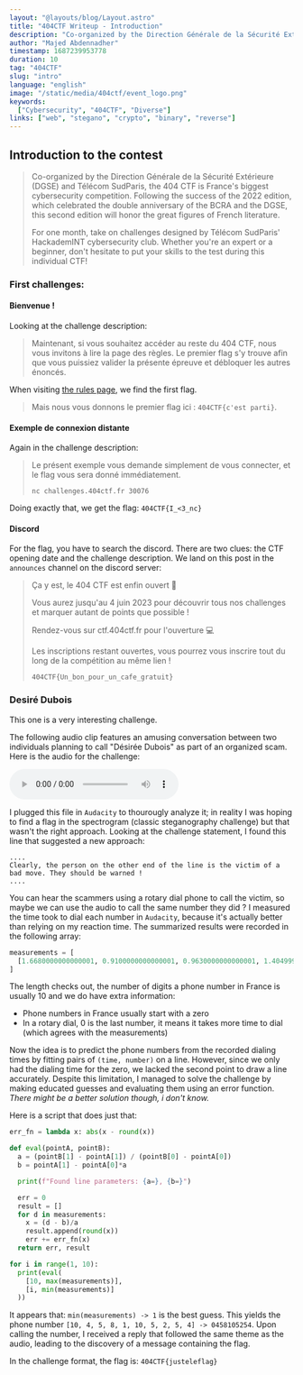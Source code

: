 ```yaml
---
layout: "@layouts/blog/Layout.astro"
title: "404CTF Writeup - Introduction"
description: "Co-organized by the Direction Générale de la Sécurité Extérieure (DGSE) and Télécom SudParis, the 404 CTF is France's biggest cybersecurity competition. In this first part of the writeup, we explore the first challenges of this contest."
author: "Majed Abdennadher"
timestamp: 1687239953778
duration: 10
tag: "404CTF"
slug: "intro"
language: "english"
image: "/static/media/404ctf/event_logo.png"
keywords:
  ["Cybersecurity", "404CTF", "Diverse"]
links: ["web", "stegano", "crypto", "binary", "reverse"]
---
```


## Introduction to the contest

> Co-organized by the Direction Générale de la Sécurité Extérieure (DGSE) and Télécom SudParis, the 404 CTF is France's biggest cybersecurity competition. Following the success of the 2022 edition, which celebrated the double anniversary of the BCRA and the DGSE, this second edition will honor the great figures of French literature.
>
> For one month, take on challenges designed by Télécom SudParis' HackademINT cybersecurity club. Whether you're an expert or a beginner, don't hesitate to put your skills to the test during this individual CTF!

### First challenges:

#### Bienvenue !

Looking at the challenge description:

> Maintenant, si vous souhaitez accéder au reste du 404 CTF, nous vous invitons à lire la page des règles. Le premier flag s'y trouve afin que vous puissiez valider la présente épreuve et débloquer les autres énoncés.

When visiting [the rules page](https://ctf.404ctf.fr/rules), we find the first flag.

> Mais nous vous donnons le premier flag ici : `404CTF{c'est parti}`.

#### Exemple de connexion distante

Again in the challenge description:

> Le présent exemple vous demande simplement de vous connecter, et le flag vous sera donné immédiatement.
>
> `nc challenges.404ctf.fr 30076`

Doing exactly that, we get the flag: `404CTF{I_<3_nc}`

#### Discord

For the flag, you have to search the discord. There are two clues: the CTF opening date and the challenge description.
We land on this post in the `announces` channel on the discord server:



> Ça y est, le 404 CTF est enfin ouvert 🎉
>
> Vous aurez jusqu'au 4 juin 2023 pour découvrir tous nos challenges et marquer autant de points que possible !
>
> Rendez-vous sur ctf.404ctf.fr pour l'ouverture 💻
>
> Les inscriptions restant ouvertes, vous pourrez vous inscrire tout du long de la compétition au même lien !
>
> `404CTF{Un_bon_pour_un_cafe_gratuit}`

### Desiré Dubois

This one is a very interesting challenge.

The following audio clip features an amusing conversation between two individuals planning to call "Désirée Dubois" as part of an organized scam.
Here is the audio for the challenge:

<audio controls>
  <source src="/static/media/404ctf/Desiree_Dubois.mp3" type="audio/mp3"/>
</audio>

I plugged this file in `Audacity` to thourougly analyze it; in reality I was hoping to find a flag in the spectrogram (classic steganography challenge) but that wasn't the right approach.
Looking at the challenge statement, I found this line that suggested a new approach:

```
....
Clearly, the person on the other end of the line is the victim of a bad move. They should be warned !
....
```

You can hear the scammers using a rotary dial phone to call the victim, so maybe we can use the audio to call the same number they did ?
I measured the time took to dial each number in `Audacity`, because it's actually better than relying on my reaction time.
The summarized results were recorded in the following array:

```python
measurements = [
  [1.6680000000000001, 0.9100000000000001, 0.9630000000000001, 1.4049999999999994, 0.46499999999999986, 1.6489999999999991, 0.9980000000000011, 0.6159999999999997, 0.9869999999999983, 0.8930000000000007],
]
```

The length checks out, the number of digits a phone number in France is usually 10 and we do have extra information:
- Phone numbers in France usually start with a zero
- In a rotary dial, 0 is the last number, it means it takes more time to dial (which agrees with the measurements)

Now the idea is to predict the phone numbers from the recorded dialing times by fitting pairs of `(time, number)` on a line.
However, since we only had the dialing time for the zero, we lacked the second point to draw a line accurately.
Despite this limitation, I managed to solve the challenge by making educated guesses and evaluating them using an error function. *There might be a better solution though, i don't know.*

Here is a script that does just that:

```python
err_fn = lambda x: abs(x - round(x))

def eval(pointA, pointB):
  a = (pointB[1] - pointA[1]) / (pointB[0] - pointA[0])
  b = pointA[1] - pointA[0]*a

  print(f"Found line parameters: {a=}, {b=}")

  err = 0
  result = []
  for d in measurements:
    x = (d - b)/a
    result.append(round(x))
    err += err_fn(x)
  return err, result

for i in range(1, 10):
  print(eval(
    [10, max(measurements)],
    [i, min(measurements)]
  ))
```

It appears that: `min(measurements) -> 1` is the best guess.
This yields the phone number `[10, 4, 5, 8, 1, 10, 5, 2, 5, 4] -> 0458105254`.
Upon calling the number, I received a reply that followed the same theme as the audio, leading to the discovery of a message containing the flag.

In the challenge format, the flag is: `404CTF{justeleflag}`